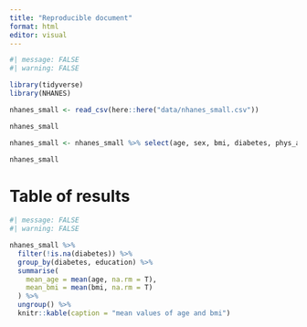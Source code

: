 ```yaml
---
title: "Reproducible document"
format: html
editor: visual
---
```


```r
#| message: FALSE
#| warning: FALSE

library(tidyverse)
library(NHANES)

nhanes_small <- read_csv(here::here("data/nhanes_small.csv"))
```

```r
nhanes_small

nhanes_small <- nhanes_small %>% select(age, sex, bmi, diabetes, phys_active, bp_sys_ave, bp_dia_ave, education)

nhanes_small
```

# Table of results

```r
#| message: FALSE
#| warning: FALSE

nhanes_small %>%
  filter(!is.na(diabetes)) %>%
  group_by(diabetes, education) %>%
  summarise(
    mean_age = mean(age, na.rm = T),
    mean_bmi = mean(bmi, na.rm = T)
  ) %>%
  ungroup() %>%
  knitr::kable(caption = "mean values of age and bmi")
```
